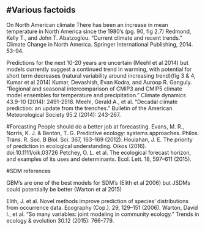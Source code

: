 #Various factoids
---------------------
On North American climate
There has been an increase in mean temperature in North America since the 1980's (pg. 90, fig 2.7) 
Redmond, Kelly T., and John T. Abatzoglou. "Current climate and recent trends." Climate Change in North America. Springer International Publishing, 2014. 53-94.

Predictions for the next 10-20 years are uncertain (Meehl et al 2014) but models currently suggest a continued trend in warming, with potential for short term decreases (natural variability around increasing trend)(fig 3 & 4, Kumar et al 2014)
Kumar, Devashish, Evan Kodra, and Auroop R. Ganguly. "Regional and seasonal intercomparison of CMIP3 and CMIP5 climate model ensembles for temperature and precipitation." Climate dynamics 43.9-10 (2014): 2491-2518.
Meehl, Gerald A., et al. "Decadal climate prediction: an update from the trenches." Bulletin of the American Meteorological Society 95.2 (2014): 243-267.

#Forcasting
People should do a better job at forecasting.
Evans, M. R., Norris, K. J. & Benton, T. G. Predictive ecology: systems approaches. Philos. Trans. R. Soc. B Biol. Sci. 367, 163–169 (2012).
Houlahan, J. E. The priority of prediction in ecological understanding. Oikos (2016). doi:10.1111/oik.03726
Petchey, O. L. et al. The ecological forecast horizon, and examples of its uses and determinants. Ecol. Lett. 18, 597–611 (2015).


#SDM references

GBM's are one  of the best models for SDM's (Elith et al 2006) but JSDMs could potentially be better (Warton et al 2015)

Elith, J. et al. Novel methods improve prediction of species’ distributions from occurrence data. Ecography (Cop.). 29, 129–151 (2006).
Warton, David I., et al. "So many variables: joint modeling in community ecology." Trends in ecology & evolution 30.12 (2015): 766-779.
